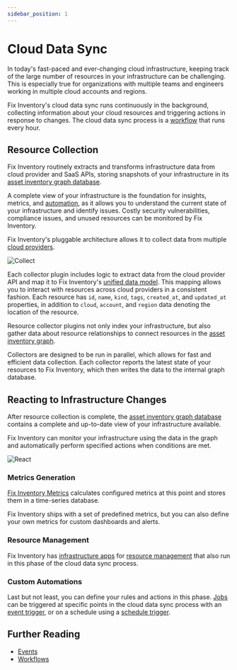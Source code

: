 ```yaml
---
sidebar_position: 1
---
```


# Cloud Data Sync

In today's fast-paced and ever-changing cloud infrastructure, keeping track of the large number of resources in your infrastructure can be challenging. This is especially true for organizations with multiple teams and engineers working in multiple cloud accounts and regions.

Fix Inventory's cloud data sync runs continuously in the background, collecting information about your cloud resources and triggering actions in response to changes. The cloud data sync process is a [workflow](../../reference/workflows/index.mdx) that runs every hour.

## Resource Collection

Fix Inventory routinely extracts and transforms infrastructure data from cloud provider and SaaS APIs, storing snapshots of your infrastructure in its [asset inventory graph database](../asset-inventory-graph/index.mdx).

A complete view of your infrastructure is the foundation for insights, metrics, and [automation](../automation/index.mdx), as it allows you to understand the current state of your infrastructure and identify issues. Costly security vulnerabilities, compliance issues, and unused resources can be monitored by Fix Inventory.

Fix Inventory's pluggable architecture allows it to collect data from multiple [cloud providers](../../getting-started/configure/index.mdx).

![Collect](./img/collect.png)

Each collector plugin includes logic to extract data from the cloud provider API and map it to Fix Inventory's [unified data model](../../reference/unified-data-model/index.mdx). This mapping allows you to interact with resources across cloud providers in a consistent fashion. Each resource has `id`, `name`, `kind`, `tags`, `created_at`, and `updated_at` properties, in addition to `cloud`, `account`, and `region` data denoting the location of the resource.

Resource collector plugins not only index your infrastructure, but also gather data about resource relationships to connect resources in the [asset inventory graph](../asset-inventory-graph/index.mdx).

Collectors are designed to be run in parallel, which allows for fast and efficient data collection. Each collector reports the latest state of your resources to Fix Inventory, which then writes the data to the internal graph database.

## Reacting to Infrastructure Changes

After resource collection is complete, the [asset inventory graph database](../asset-inventory-graph/index.mdx) contains a complete and up-to-date view of your infrastructure available.

Fix Inventory can monitor your infrastructure using the data in the graph and automatically perform specified actions when conditions are met.

![React](./img/react.png)

### Metrics Generation

[Fix Inventory Metrics](../../reference/components/metrics.mdx) calculates configured metrics at this point and stores them in a time-series database.

Fix Inventory ships with a set of predefined metrics, but you can also define your own metrics for custom dashboards and alerts.

### Resource Management

Fix Inventory has [infrastructure apps](../../reference/infrastructure-apps/index.mdx) for [resource management](../resource-management/index.mdx) that also run in this phase of the cloud data sync process.

### Custom Automations

Last but not least, you can define your rules and actions in this phase. [Jobs](../automation/index.mdx#jobs) can be triggered at specific points in the cloud data sync process with an [event trigger](../automation/index.mdx#event-trigger), or on a schedule using a [schedule trigger](../automation/index.mdx#schedule-trigger).

## Further Reading

- [Events](../../reference/events/index.mdx)
- [Workflows](../../reference/workflows/index.mdx)
